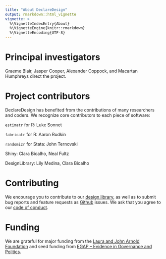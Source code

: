 ```yaml
---
title: "About DeclareDesign"
output: rmarkdown::html_vignette
vignette: >
  %\VignetteIndexEntry{About}
  %\VignetteEngine{knitr::rmarkdown}
  %\VignetteEncoding{UTF-8}
---
```


# Principal investigators

Graeme Blair, Jasper Cooper, Alexander Coppock, and Macartan Humphreys direct the project.

# Project contributors 

DeclareDesign has benefited from the contributions of many researchers and coders. We recognize core contributors to each piece of software:

`estimatr` for R: Luke Sonnet

`fabricatr` for R: Aaron Rudkin

`randomizr` for Stata: John Ternovski

Shiny: Clara Bicalho, Neal Fultz

DesignLibrary: Lily Medina, Clara Bicalho

# Contributing

We  encourage you to contribute to our [design library](/library/), 
as well as to submit bug reports and feature requests as [Github](https://github.com/DeclareDesign) issues. 
We ask that you agree to our [code of conduct](/conduct/).

# Funding

We are grateful for major funding from the [Laura and John Arnold Foundation](http://www.arnoldfoundation.org/)
and seed funding from [EGAP -- Evidence in Governance and Politics](http://egap.org).

